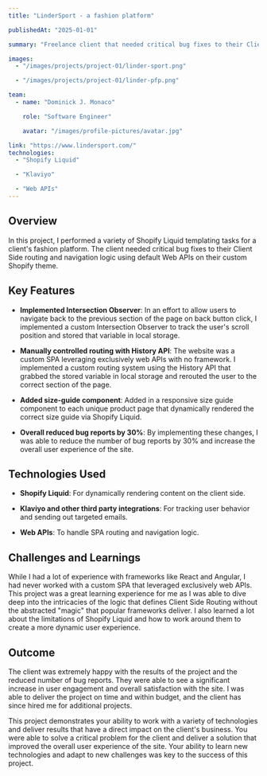 ```yaml
---
title: "LinderSport - a fashion platform"

publishedAt: "2025-01-01"

summary: "Freelance client that needed critical bug fixes to their Client Side routing and navigation logic using default Web APIs."

images:
  - "/images/projects/project-01/linder-sport.png"

  - "/images/projects/project-01/linder-pfp.png"

team:
  - name: "Dominick J. Monaco"

    role: "Software Engineer"

    avatar: "/images/profile-pictures/avatar.jpg"

link: "https://www.lindersport.com/"
technologies:
  - "Shopify Liquid"

  - "Klaviyo"

  - "Web APIs"
---
```


## Overview

In this project, I performed a variety of Shopify Liquid templating tasks for a client's fashion platform. The client needed critical bug fixes to their Client Side routing and navigation logic using default Web APIs on their custom Shopify theme.

## Key Features

- **Implemented Intersection Observer**: In an effort to allow users to navigate back to the previous section of the page on back button click, I implemented a custom Intersection Observer to track the user's scroll position and stored that variable in local storage.

- **Manually controlled routing with History API**: The website was a custom SPA leveraging exclusively web APIs with no framework. I implemented a custom routing system using the History API that grabbed the stored variable in local storage and rerouted the user to the correct section of the page.

- **Added size-guide component**: Added in a responsive size guide component to each unique product page that dynamically rendered the correct size guide via Shopify Liquid.

- **Overall reduced bug reports by 30%**: By implementing these changes, I was able to reduce the number of bug reports by 30% and increase the overall user experience of the site.

## Technologies Used

- **Shopify Liquid**: For dynamically rendering content on the client side.

- **Klaviyo and other third party integrations**: For tracking user behavior and sending out targeted emails.

- **Web APIs**: To handle SPA routing and navigation logic.

## Challenges and Learnings

While I had a lot of experience with frameworks like React and Angular, I had never worked with a custom SPA that leveraged exclusively web APIs. This project was a great learning experience for me as I was able to dive deep into the intricacies of the logic that defines Client Side Routing without the abstracted "magic" that popular frameworks deliver. I also learned a lot about the limitations of Shopify Liquid and how to work around them to create a more dynamic user experience.

## Outcome

The client was extremely happy with the results of the project and the reduced number of bug reports. They were able to see a significant increase in user engagement and overall satisfaction with the site. I was able to deliver the project on time and within budget, and the client has since hired me for additional projects.

This project demonstrates your ability to work with a variety of technologies and deliver results that have a direct impact on the client's business. You were able to solve a critical problem for the client and deliver a solution that improved the overall user experience of the site. Your ability to learn new technologies and adapt to new challenges was key to the success of this project.
